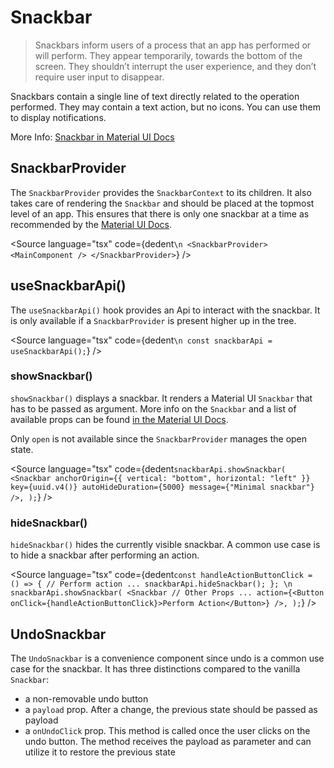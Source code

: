 
# Snackbar

> Snackbars inform users of a process that an app has performed or will perform. They appear temporarily, towards the bottom of the screen. They shouldn’t interrupt the user experience, and they don’t require user input to disappear.

Snackbars contain a single line of text directly related to the operation performed. They may contain a text action, but no icons. You can use them to display notifications.

More Info: [Snackbar in Material UI Docs](https://material-ui.com/components/snackbars/)

<Meta title="docs/@comet/admin/snackbar" />

## SnackbarProvider

The `SnackbarProvider` provides the `SnackbarContext` to its children.
It also takes care of rendering the `Snackbar` and should be placed at the topmost level of an app.
This ensures that there is only one snackbar at a time as recommended by the [Material UI Docs](https://material-ui.com/components/snackbars/).

<Source
    language="tsx"
    code={dedent`
    \n
    <SnackbarProvider>
        <MainComponent />
    </SnackbarProvider>
  `}
/>

## useSnackbarApi()

The `useSnackbarApi()` hook provides an Api to interact with the snackbar.
It is only available if a `SnackbarProvider` is present higher up in the tree.

<Source
    language="tsx"
    code={dedent`
    \n
    const snackbarApi = useSnackbarApi();
  `}
/>

<Canvas>
    <Story id="comet-admin-snackbar--custom-snackbar" />
</Canvas>

### showSnackbar()

`showSnackbar()` displays a snackbar.
It renders a Material UI `Snackbar` that has to be passed as argument.
More info on the `Snackbar` and a list of available props can be found [in the Material UI Docs](https://material-ui.com/api/snackbar).

Only `open` is not available since the `SnackbarProvider` manages the open state.

<Source
    language="tsx"
    code={dedent`
     snackbarApi.showSnackbar(
         <Snackbar
             anchorOrigin={{ vertical: "bottom", horizontal: "left" }}
             key={uuid.v4()}
             autoHideDuration={5000}
             message={"Minimal snackbar"}
         />,
     );
  `}
/>

### hideSnackbar()

`hideSnackbar()` hides the currently visible snackbar.
A common use case is to hide a snackbar after performing an action.

<Source
    language="tsx"
    code={dedent`
    const handleActionButtonClick = () => {
         // Perform action ...
         snackbarApi.hideSnackbar();
    };
    \n
    snackbarApi.showSnackbar(
      <Snackbar
          // Other Props ...
          action={<Button onClick={handleActionButtonClick}>Perform Action</Button>}
      />,
    );
  `}
/>

## UndoSnackbar

The `UndoSnackbar` is a convenience component since undo is a common use case for the snackbar.
It has three distinctions compared to the vanilla `Snackbar`:

-   a non-removable undo button
-   a `payload` prop. After a change, the previous state should be passed as payload
-   a `onUndoClick` prop. This method is called once the user clicks on the undo button. The method receives the payload as parameter and can utilize it to restore the previous state

<Canvas>
    <Story id="comet-admin-snackbar--undo-snackbar" />
</Canvas>
